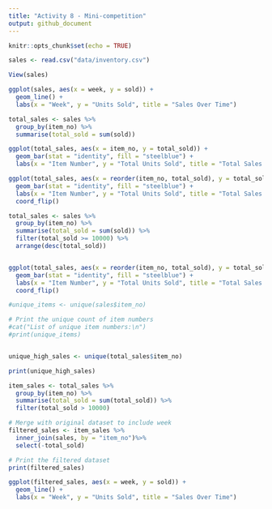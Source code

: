 ```yaml
---
title: "Activity 8 - Mini-competition"
output: github_document
---
```


```r
knitr::opts_chunk$set(echo = TRUE)
```



```r
sales <- read.csv("data/inventory.csv")

View(sales)
```

```r
ggplot(sales, aes(x = week, y = sold)) +
  geom_line() +
  labs(x = "Week", y = "Units Sold", title = "Sales Over Time")
```

```r
total_sales <- sales %>% 
  group_by(item_no) %>% 
  summarise(total_sold = sum(sold))

ggplot(total_sales, aes(x = item_no, y = total_sold)) +
  geom_bar(stat = "identity", fill = "steelblue") +
  labs(x = "Item Number", y = "Total Units Sold", title = "Total Sales per Item")
```
```r
ggplot(total_sales, aes(x = reorder(item_no, total_sold), y = total_sold)) +
  geom_bar(stat = "identity", fill = "steelblue") +
  labs(x = "Item Number", y = "Total Units Sold", title = "Total Sales per Item (Largest to Smallest)") +
  coord_flip()
```
```r
total_sales <- sales %>% 
  group_by(item_no) %>% 
  summarise(total_sold = sum(sold)) %>%
  filter(total_sold >= 10000) %>% 
  arrange(desc(total_sold)) 


ggplot(total_sales, aes(x = reorder(item_no, total_sold), y = total_sold)) +
  geom_bar(stat = "identity", fill = "steelblue") +
  labs(x = "Item Number", y = "Total Units Sold", title = "Total Sales per Item (Largest to Smallest)") +
  coord_flip() 
```


```r
#unique_items <- unique(sales$item_no)

# Print the unique count of item numbers
#cat("List of unique item numbers:\n")
#print(unique_items)


unique_high_sales <- unique(total_sales$item_no)

print(unique_high_sales)
```
```r
item_sales <- total_sales %>%
  group_by(item_no) %>%
  summarise(total_sold = sum(total_sold)) %>%
  filter(total_sold > 10000)

# Merge with original dataset to include week
filtered_sales <- item_sales %>%
  inner_join(sales, by = "item_no")%>%
  select(-total_sold)

# Print the filtered dataset
print(filtered_sales)
```
```r
ggplot(filtered_sales, aes(x = week, y = sold)) +
  geom_line() +
  labs(x = "Week", y = "Units Sold", title = "Sales Over Time")
```

